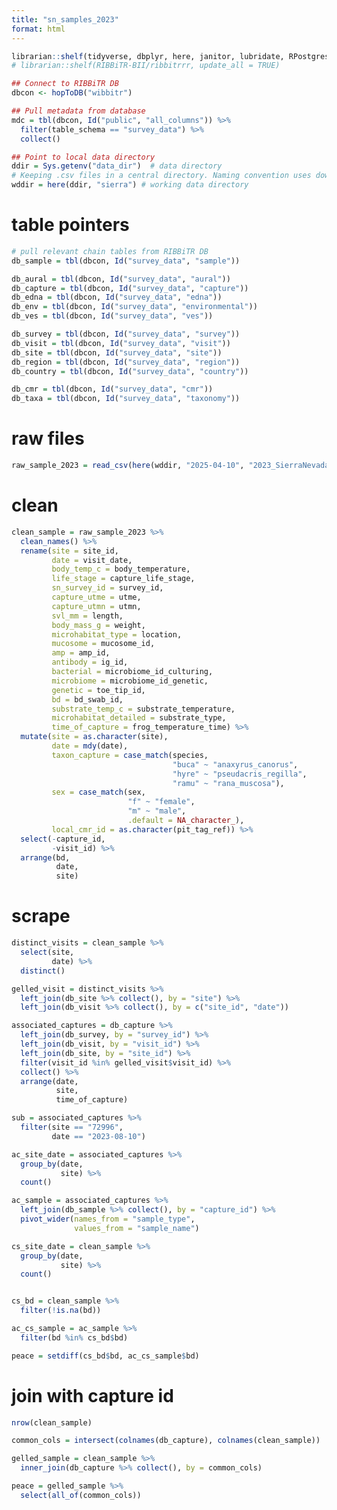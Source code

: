 ```yaml
---
title: "sn_samples_2023"
format: html
---
```


```r
librarian::shelf(tidyverse, dbplyr, here, janitor, lubridate, RPostgres, stringr, DBI, parsedate, uuid, hms, RIBBiTR-BII/ribbitrrr)
# librarian::shelf(RIBBiTR-BII/ribbitrrr, update_all = TRUE)

## Connect to RIBBiTR DB
dbcon <- hopToDB("wibbitr")

## Pull metadata from database
mdc = tbl(dbcon, Id("public", "all_columns")) %>%
  filter(table_schema == "survey_data") %>%
  collect()

## Point to local data directory
ddir = Sys.getenv("data_dir")  # data directory
# Keeping .csv files in a central directory. Naming convention uses download date to distinguish batches.
wddir = here(ddir, "sierra") # working data directory

```

# table pointers
```r
# pull relevant chain tables from RIBBiTR DB
db_sample = tbl(dbcon, Id("survey_data", "sample"))

db_aural = tbl(dbcon, Id("survey_data", "aural"))
db_capture = tbl(dbcon, Id("survey_data", "capture"))
db_edna = tbl(dbcon, Id("survey_data", "edna"))
db_env = tbl(dbcon, Id("survey_data", "environmental"))
db_ves = tbl(dbcon, Id("survey_data", "ves"))

db_survey = tbl(dbcon, Id("survey_data", "survey"))
db_visit = tbl(dbcon, Id("survey_data", "visit"))
db_site = tbl(dbcon, Id("survey_data", "site"))
db_region = tbl(dbcon, Id("survey_data", "region"))
db_country = tbl(dbcon, Id("survey_data", "country"))

db_cmr = tbl(dbcon, Id("survey_data", "cmr"))
db_taxa = tbl(dbcon, Id("survey_data", "taxonomy"))
```

# raw files
```r
raw_sample_2023 = read_csv(here(wddir, "2025-04-10", "2023_SierraNevada_sampleData_Lindauer_231116_pits.csv"))
```

# clean
```r
clean_sample = raw_sample_2023 %>%
  clean_names() %>%
  rename(site = site_id,
         date = visit_date,
         body_temp_c = body_temperature,
         life_stage = capture_life_stage,
         sn_survey_id = survey_id,
         capture_utme = utme,
         capture_utmn = utmn,
         svl_mm = length,
         body_mass_g = weight,
         microhabitat_type = location,
         mucosome = mucosome_id,
         amp = amp_id,
         antibody = ig_id,
         bacterial = microbiome_id_culturing,
         microbiome = microbiome_id_genetic,
         genetic = toe_tip_id,
         bd = bd_swab_id,
         substrate_temp_c = substrate_temperature,
         microhabitat_detailed = substrate_type,
         time_of_capture = frog_temperature_time) %>%
  mutate(site = as.character(site),
         date = mdy(date),
         taxon_capture = case_match(species,
                                    "buca" ~ "anaxyrus_canorus",
                                    "hyre" ~ "pseudacris_regilla",
                                    "ramu" ~ "rana_muscosa"),
         sex = case_match(sex,
                          "f" ~ "female",
                          "m" ~ "male",
                          .default = NA_character_),
         local_cmr_id = as.character(pit_tag_ref)) %>%
  select(-capture_id,
         -visit_id) %>%
  arrange(bd,
          date,
          site)

```

# scrape
```r
distinct_visits = clean_sample %>%
  select(site,
         date) %>%
  distinct()

gelled_visit = distinct_visits %>%
  left_join(db_site %>% collect(), by = "site") %>%
  left_join(db_visit %>% collect(), by = c("site_id", "date"))

associated_captures = db_capture %>%
  left_join(db_survey, by = "survey_id") %>%
  left_join(db_visit, by = "visit_id") %>%
  left_join(db_site, by = "site_id") %>%
  filter(visit_id %in% gelled_visit$visit_id) %>%
  collect() %>%
  arrange(date,
          site,
          time_of_capture)

sub = associated_captures %>%
  filter(site == "72996",
         date == "2023-08-10")

ac_site_date = associated_captures %>%
  group_by(date,
           site) %>%
  count()

ac_sample = associated_captures %>%
  left_join(db_sample %>% collect(), by = "capture_id") %>%
  pivot_wider(names_from = "sample_type",
              values_from = "sample_name")

cs_site_date = clean_sample %>%
  group_by(date,
           site) %>%
  count()


cs_bd = clean_sample %>%
  filter(!is.na(bd))

ac_cs_sample = ac_sample %>%
  filter(bd %in% cs_bd$bd)

peace = setdiff(cs_bd$bd, ac_cs_sample$bd)
```

# join with capture id
```r
nrow(clean_sample)

common_cols = intersect(colnames(db_capture), colnames(clean_sample))

gelled_sample = clean_sample %>%
  inner_join(db_capture %>% collect(), by = common_cols)

peace = gelled_sample %>%
  select(all_of(common_cols))

```